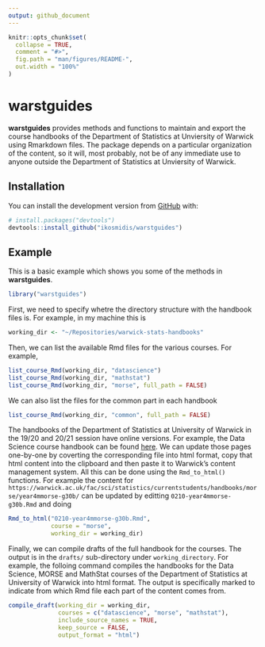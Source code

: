 ```yaml
---
output: github_document
---
```


<!-- README.md is generated from README.Rmd. Please edit that file -->

```r
knitr::opts_chunk$set(
  collapse = TRUE,
  comment = "#>",
  fig.path = "man/figures/README-",
  out.width = "100%"
)
```

# warstguides

**warstguides** provides methods and functions to maintain and export the course handbooks of the Department of Statistics at Unviersity of Warwick using Rmarkdown files. The package depends on a particular organization of the content, so it will, most probably, not be of any immediate use to anyone outside the Department of Statistics at Unviersity of Warwick.

## Installation

You can install the development version from [GitHub](https://github.com/) with:

``` r
# install.packages("devtools")
devtools::install_github("ikosmidis/warstguides")
```
## Example

This is a basic example which shows you some of the methods in **warstguides**.

```r
library("warstguides")
```

First, we need to specify whetre the directory structure with the handbook files is. For example, in my machine this is
```r
working_dir <- "~/Repositories/warwick-stats-handbooks"
```

Then, we can list the available Rmd files for the various courses. For example,
```r
list_course_Rmd(working_dir, "datascience")
list_course_Rmd(working_dir, "mathstat")
list_course_Rmd(working_dir, "morse", full_path = FALSE)
```
We can also list the files for the common part in each handbook
```r
list_course_Rmd(working_dir, "common", full_path = FALSE)
```

The handbooks of the Department of Statistics at University of Warwick in the 19/20 and 20/21 session have online versions. For example, the Data Science course handbook can be found [here](https://warwick.ac.uk/fac/sci/statistics/currentstudents/handbooks/datascience). We can update those pages one-by-one by coverting the corresponding file into html format, copy that html content into the clipboard and then paste it to Warwick's content management system. All this can be done using the `Rmd_to_html()` functions. For example the content for `https://warwick.ac.uk/fac/sci/statistics/currentstudents/handbooks/morse/year4mmorse-g30b/` can be updated by editting `0210-year4mmorse-g30b.Rmd` and doing
```r
Rmd_to_html("0210-year4mmorse-g30b.Rmd",
            course = "morse",
            working_dir = working_dir)
```

Finally, we can compile drafts of the full handbook for the courses. The output is in the `drafts/` sub-directory under `working_directory`. For example, the folloing command compiles the handbooks for the Data Science, MORSE and MathStat courses of the Department of Statistics at University of Warwick into html format. The output is specifically marked to indicate from which Rmd file each part of the content comes from. 
```r
compile_draft(working_dir = working_dir,
              courses = c("datascience", "morse", "mathstat"),
              include_source_names = TRUE,
              keep_source = FALSE,
              output_format = "html")
```
